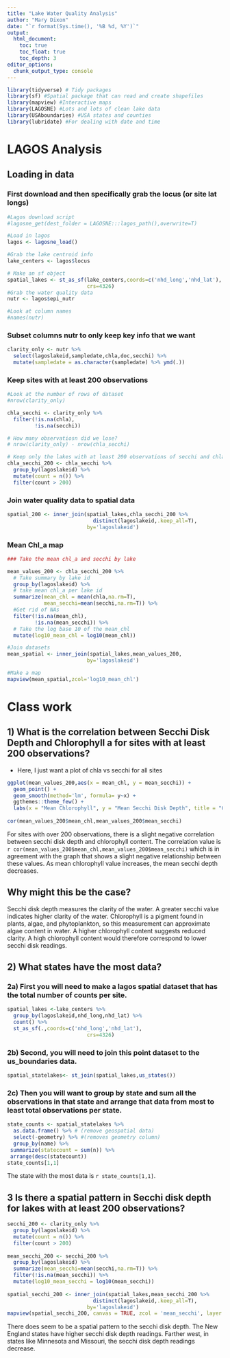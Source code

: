 ```yaml
---
title: "Lake Water Quality Analysis"
author: "Mary Dixon"
date: "`r format(Sys.time(), '%B %d, %Y')`"
output:
  html_document:
    toc: true
    toc_float: true
    toc_depth: 3
editor_options: 
  chunk_output_type: console
---
```




```r
library(tidyverse) # Tidy packages
library(sf) #Spatial package that can read and create shapefiles 
library(mapview) #Interactive maps
library(LAGOSNE) #Lots and lots of clean lake data
library(USAboundaries) #USA states and counties
library(lubridate) #For dealing with date and time
```


# LAGOS Analysis


## Loading in data


### First download and then specifically grab the locus (or site lat longs)
```r
#Lagos download script
#lagosne_get(dest_folder = LAGOSNE:::lagos_path(),overwrite=T)

#Load in lagos
lagos <- lagosne_load()

#Grab the lake centroid info
lake_centers <- lagos$locus

# Make an sf object 
spatial_lakes <- st_as_sf(lake_centers,coords=c('nhd_long','nhd_lat'),
                          crs=4326)
#Grab the water quality data
nutr <- lagos$epi_nutr

#Look at column names
#names(nutr)
```

### Subset columns nutr to only keep key info that we want


```r
clarity_only <- nutr %>%
  select(lagoslakeid,sampledate,chla,doc,secchi) %>%
  mutate(sampledate = as.character(sampledate) %>% ymd(.))
```


### Keep sites with at least 200 observations 

```r
#Look at the number of rows of dataset
#nrow(clarity_only)

chla_secchi <- clarity_only %>%
  filter(!is.na(chla),
         !is.na(secchi))

# How many observatiosn did we lose?
# nrow(clarity_only) - nrow(chla_secchi)

# Keep only the lakes with at least 200 observations of secchi and chla
chla_secchi_200 <- chla_secchi %>%
  group_by(lagoslakeid) %>%
  mutate(count = n()) %>%
  filter(count > 200)
```


### Join water quality data to spatial data

```r
spatial_200 <- inner_join(spatial_lakes,chla_secchi_200 %>%
                            distinct(lagoslakeid,.keep_all=T),
                          by='lagoslakeid')
```

### Mean Chl_a map

```r
### Take the mean chl_a and secchi by lake

mean_values_200 <- chla_secchi_200 %>%
  # Take summary by lake id
  group_by(lagoslakeid) %>%
  # take mean chl_a per lake id
  summarize(mean_chl = mean(chla,na.rm=T),
            mean_secchi=mean(secchi,na.rm=T)) %>%
  #Get rid of NAs
  filter(!is.na(mean_chl),
         !is.na(mean_secchi)) %>%
  # Take the log base 10 of the mean_chl
  mutate(log10_mean_chl = log10(mean_chl))

#Join datasets
mean_spatial <- inner_join(spatial_lakes,mean_values_200,
                          by='lagoslakeid') 

#Make a map
mapview(mean_spatial,zcol='log10_mean_chl')
```


# Class work

## 1) What is the correlation between Secchi Disk Depth and Chlorophyll a for sites with at least 200 observations?

- Here, I just want a plot of chla vs secchi for all sites 

```r
ggplot(mean_values_200,aes(x = mean_chl, y = mean_secchi)) +
  geom_point() +
  geom_smooth(method='lm', formula= y~x) +
  ggthemes::theme_few() +
  labs(x = "Mean Chlorophyll", y = "Mean Secchi Disk Depth", title = "Correlation between Secchi Disk Depth and Chlorophyll")
 
cor(mean_values_200$mean_chl,mean_values_200$mean_secchi)
```
For sites with over 200 observations, there is a slight negative correlation between secchi disk depth and chlorophyll content. The correlation value is `r cor(mean_values_200$mean_chl,mean_values_200$mean_secchi)` which is in agreement with the graph that shows a slight negative relationship between these values. As mean chlorophyll value increases, the mean secchi depth decreases. 

## Why might this be the case? 
Secchi disk depth measures the clarity of the water. A greater secchi value indicates higher clarity of the water. Chlorophyll is a pigment found in plants, algae, and phytoplankton, so this measurement can approximate algae content in water. A higher chlorophyll content suggests reduced clarity. A high chlorophyll content would therefore correspond to lower secchi disk readings.

## 2) What states have the most data? 

### 2a) First you will need to make a lagos spatial dataset that has the total number of counts per site.

```r
spatial_lakes <-lake_centers %>%
  group_by(lagoslakeid,nhd_long,nhd_lat) %>%
  count() %>%
  st_as_sf(.,coords=c('nhd_long','nhd_lat'),
                          crs=4326) 
```


### 2b) Second, you will need to join this point dataset to the us_boundaries data. 

```r
spatial_statelakes<- st_join(spatial_lakes,us_states())
```


### 2c) Then you will want to group by state and sum all the observations in that state and arrange that data from most to least total observations per state. 

```r
state_counts <- spatial_statelakes %>%
  as.data.frame() %>% # (remove geospatial data)
  select(-geometry) %>% #(removes geometry column)
  group_by(name) %>%
 summarize(statecount = sum(n)) %>%
 arrange(desc(statecount))
state_counts[1,1]
```

The state with the most data is `r state_counts[1,1]`.


## 3 Is there a spatial pattern in Secchi disk depth for lakes with at least 200 observations?

```r
secchi_200 <- clarity_only %>%
  group_by(lagoslakeid) %>%
  mutate(count = n()) %>%
  filter(count > 200) 
  
mean_secchi_200 <- secchi_200 %>%
  group_by(lagoslakeid) %>%
  summarize(mean_secchi=mean(secchi,na.rm=T)) %>%
  filter(!is.na(mean_secchi)) %>%
  mutate(log10_mean_secchi = log10(mean_secchi)) 
  
spatial_secchi_200 <- inner_join(spatial_lakes,mean_secchi_200 %>%
                            distinct(lagoslakeid,.keep_all=T),
                          by='lagoslakeid')
mapview(spatial_secchi_200, canvas = TRUE, zcol = 'mean_secchi', layer.name = 'Mean Secchi Depth')
```

There does seem to be a spatial pattern to the secchi disk depth. The New England states have higher secchi disk depth readings. Farther west, in states like Minnesota and Missouri, the secchi disk depth readings decrease. 
